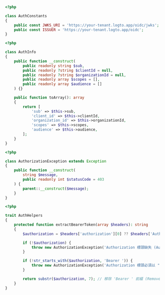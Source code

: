 ```php title="AuthConstants.php"
<?php

class AuthConstants
{
    public const JWKS_URI = 'https://your-tenant.logto.app/oidc/jwks';
    public const ISSUER = 'https://your-tenant.logto.app/oidc';
}
```

```php title="AuthInfo.php"
<?php

class AuthInfo
{
    public function __construct(
        public readonly string $sub,
        public readonly ?string $clientId = null,
        public readonly ?string $organizationId = null,
        public readonly array $scopes = [],
        public readonly array $audience = []
    ) {}

    public function toArray(): array
    {
        return [
            'sub' => $this->sub,
            'client_id' => $this->clientId,
            'organization_id' => $this->organizationId,
            'scopes' => $this->scopes,
            'audience' => $this->audience,
        ];
    }
}
```

```php title="AuthorizationException.php"
<?php

class AuthorizationException extends Exception
{
    public function __construct(
        string $message,
        public readonly int $statusCode = 403
    ) {
        parent::__construct($message);
    }
}
```

```php title="AuthHelpers.php"
<?php

trait AuthHelpers
{
    protected function extractBearerToken(array $headers): string
    {
        $authorization = $headers['authorization'][0] ?? $headers['Authorization'][0] ?? null;

        if (!$authorization) {
            throw new AuthorizationException('Authorization 標頭缺失 (Authorization header is missing)', 401);
        }

        if (!str_starts_with($authorization, 'Bearer ')) {
            throw new AuthorizationException('Authorization 標頭必須以 "Bearer " 開頭 (Authorization header must start with "Bearer ")', 401);
        }

        return substr($authorization, 7); // 移除 'Bearer ' 前綴 (Remove 'Bearer ' prefix)
    }
}
```
